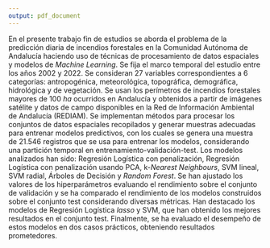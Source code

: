 ```yaml
---
output: pdf_document
---
```


En el presente trabajo fin de estudios se aborda el problema de la predicción diaria de incendios forestales en la Comunidad Autónoma de Andalucía haciendo uso de técnicas de procesamiento de datos espaciales y modelos de *Machine Learning*.  Se fija el marco temporal del estudio entre los años 2002 y 2022. Se consideran 27 variables correspondientes a 6 categorías: antropogénica, meteorológica, topográfica, demográfica, hidrológica y de vegetación. Se usan los perímetros de incendios forestales mayores de 100 *ha* ocurridos en Andalucía y obtenidos a partir de imágenes satélite y datos de campo disponibles en la Red de Información Ambiental de Andalucía (REDIAM). Se implementan métodos para procesar los conjuntos de datos espaciales recopilados y generar muestras adecuadas para entrenar modelos predictivos, con los cuales se genera una muestra de 21.546 registros que se usa para entrenar los modelos, considerando una partición temporal en entrenamiento-validación-test. Los modelos analizados han sido: Regresión Logística con penalización, Regresión Logística con penalización usando PCA, k-*Nearest Neighbours*, SVM lineal, SVM radial, Árboles de Decisión y *Random Forest*. Se han ajustado los valores de los hiperparámetros evaluando el rendimiento sobre el conjunto de validación y se ha comparado el rendimiento de los modelos construidos sobre el conjunto test considerando diversas métricas. Han destacado los modelos de Regresión Logística *lasso* y SVM, que han obtenido los mejores resultados en el conjunto test. Finalmente, se ha evaluado el desempeño de estos modelos en dos casos prácticos, obteniendo resultados prometedores.
